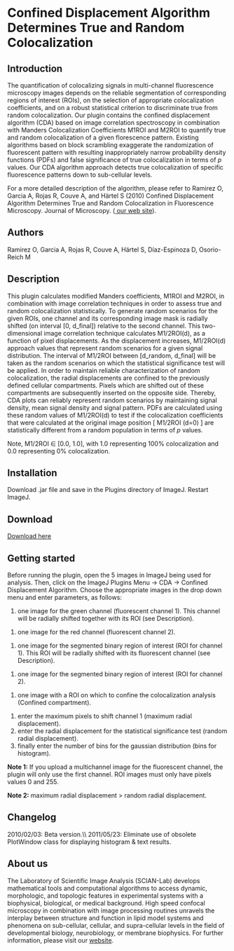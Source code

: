 = Confined Displacement Algorithm Determines True and Random Colocalization =


== Introduction ==
The quantification of colocalizing signals in multi-channel fluorescence microscopy images depends on the reliable segmentation of corresponding regions of interest (ROIs), on the selection of appropriate colocalization coefficients, and on a robust statistical criterion to discriminate true from random colocalization. Our plugin contains the confined displacement algorithm (CDA) based on image correlation spectroscopy in combination with Manders Colocalization Coefficients M1ROI and M2ROI to quantify true and random colocalization of a given florescence pattern. Existing algorithms based on block scrambling exaggerate the randomization of fluorescent pattern with resulting inappropriately narrow probability density functions (PDFs) and false significance of true colocalization in terms of ''p'' values. Our CDA algorithm approach detects true colocalization of specific fluorescence patterns down to sub-cellular levels.

For a more detailed description of the algorithm, please refer to Ramirez O, Garcia A, Rojas R, Couve A, and Härtel S (2010) Confined
Displacement Algorithm Determines True and Random Colocalization in Fluorescence Microscopy.  Journal of Microscopy. ([[http://www.scian.cl/portal/globals.php?COD_SECCION=2885 | our web site]]).

== Authors ==
Ramirez O, Garcia A, Rojas R, Couve A, Härtel S, Díaz-Espinoza D, Osorio-Reich M

== Description ==
This plugin calculates modified Manders coefficients, M1ROI and M2ROI, in combination with image
correlation techniques in order to assess true and random colocalization statistically.
To generate random scenarios for the given ROIs, one channel and its corresponding image mask is radially shifted (on interval [0, d_final])
relative to the second channel.  This two-dimensional image correlation technique calculates M1/2ROI(d),
as a function of pixel displacements.  As the displacement increases, M1/2ROI(d) approach values
that represent random scenarios for a given signal distribution.  The interval of M1/2ROI between [d_random, d_final]
will be taken as the random scenarios on which the statistical significance test will be applied.  In order to maintain reliable characterization
of random colocalization, the radial displacements are confined to the previously defined cellular
compartments.  Pixels which are shifted out of these compartments are subsequently inserted
on the opposite side. Thereby, CDA plots can reliably represent random scenarios by maintaining
signal density, mean signal density and signal pattern.  PDFs are calculated using these random values of M1/2ROI(d) to test if the colocalization 
coefficients that were calculated at the original image position [ M1/2ROI (d=0) ] are statistically 
different from a random population in terms of ''p'' values.

Note, M1/2ROI ∈ [0.0, 1.0], with 1.0 representing 100% colocalization and 0.0 representing 0% colocalization.

== Installation ==
Download .jar file and save in the Plugins directory of ImageJ.  Restart ImageJ.

== Download ==
[[http://www.scian.cl/portal/globals_file.php?CS=2988&amp;ID=1393927536.4395&amp;D=ON| Download here]]
== Getting started ==

Before running the plugin, open the 5 images in ImageJ being used for analysis.  Then, click on the ImageJ Plugins Menu -> CDA -> Confined Displacement Algorithm.  Choose the appropriate images in the drop down menu and enter parameters, as follows:

# one image for the green channel (fluorescent channel 1). This channel will be radially shifted together with its ROI (see Description).
{{:plugin:analysis:confined_displacement_algorithm_determines_true_and_random_colocalization:ch0_fch0.png|}}
# one image for the red channel (fluorescent channel 2).
{{:plugin:analysis:confined_displacement_algorithm_determines_true_and_random_colocalization:ch1_fch1.png|}}
# one image for the segmented binary region of interest (ROI for channel 1). This ROI will be radially shifted with its fluorescent channel (see Description).
{{:plugin:analysis:confined_displacement_algorithm_determines_true_and_random_colocalization:roi0_froi0.png|}}
# one image for the segmented binary region of interest (ROI for channel 2).
{{:plugin:analysis:confined_displacement_algorithm_determines_true_and_random_colocalization:roi1_froi1.png|}}
# one image with a ROI on which to confine the colocalization analysis (Confined compartment).
{{:plugin:analysis:confined_displacement_algorithm_determines_true_and_random_colocalization:confined_compartment.png|}}
# enter the maximum pixels to shift channel 1 (maximum radial displacement).
# enter the radial displacement for the statistical significance test  (random radial displacement).
# finally enter the number of bins for the gaussian distribution (bins for histogram).

'''Note 1:''' If you upload a multichannel image for the fluorescent channel, the plugin will only use the first channel.
ROI images must only have pixels values 0 and 255.

'''Note 2:''' maximum radial displacement > random radial displacement.



{{:plugin:analysis:confined_displacement_algorithm_determines_true_and_random_colocalization:cda_plugin.jpg}}

== Changelog ==
2010/02/03: Beta version.\\
2011/05/23: Eliminate use of obsolete PlotWindow class for displaying histogram &amp; text results.


== About us ==

The Laboratory of Scientific Image Analysis (SCIAN-Lab) develops mathematical tools and computational algorithms to access dynamic, morphologic, and topologic features in experimental systems with a biophysical, biological, or medical background. High speed confocal microscopy in combination with image processing routines unravels the interplay between structure and function in lipid model systems and phenomena on sub-cellular, cellular, and supra-cellular levels in the field of developmental biology, neurobiology, or membrane biophysics. For further information, please visit our [[http://www.scian.cl/ | website]].
